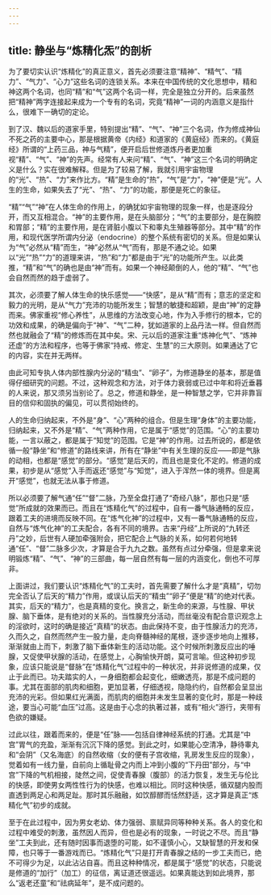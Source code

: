 ```yaml
---
---
---
```

title: 静坐与“炼精化炁”的剖析
---




为了要切实认识“炼精化”的真正意义，首先必须要注意“精神”、“精气”、“精力”、“气力”、“心力”这些名词的连锁关系。本来在中国传统的文化思想中，精和神这两个名词，也同“精”和“气”这两个名词一样，完全是独立分开的。后来虽然把“精神”两字连接起来成为一个专有的名词，究竟“精神”一词的内涵意义是指什么，很难下一确切的定论。

到了汉、魏以后的道家手里，特别提出“精”、“气”、“神”三个名词，作为修成神仙不死之药的主要中心，那是根据黄帝《内经》和道家的《黄庭经》而来的。《黄庭经》所谓的“上药三品，神与气精”，便开启后世修道炼丹者更加重视“精”、“气”、“神”的先声。经常有人来问“精”、“气”、“神”这三个名词的明确定义是什么？实在很难解释。但是为了较易了解，我就引用宇宙物理的“光”、“热”、“力”来作比方。“精”是生命的“热”，“气”是“力”，“神”便是“光”。人生的生命，如果失去了“光”、“热”、“力”的功能，那便是死亡的象征。

“精”“气”“神”在人体生命的作用上，的确犹如宇宙物理的现象一样，也是逐段分开，而又互相混合。“神”的主要作用，是在头脑部分；“气”的主要部分，是在胸腔和胃部；“精”的主要作用，是在肾脏小腹以下和睾丸生殖器等部分。其中“精”的作用，和现代医学所谓内分泌（endocrine）的整个系统有密切的关系。但是如果认为“气”必然从“精”而生，“神”必然从“气”而有，那是不通之论。如果以“光”“热”“力”的道理来讲，“热”和“力”都是由于“光”的功能所产生。以此类推，“精”和“气”的确也是由“神”而有。如果一个神经颠倒的人，他的“精”、“气”也会自然而然的趋于虚弱了。

其次，必须要了解人体生命的快乐感觉——“快感”，是从“精”而有；意志的坚定和毅力的光明，是从“气力”充沛的功能所发生；智慧的敏捷和超颖，是由“神”的定静而来。佛家重视“修心养性”，从思维的方法改变心地，作为入手修行的根本，它的功效和成果，的确是偏向于“神”、“气”二种，犹如道家的上品丹法一样。但自然而然也就融会了“精”的修炼而在其中矣。宋、元以后的道家注重“炼神化气”、“炼神还虚”的方法和程序，也等于佛家“持戒、修定、生慧”的三大原则。如果通达了它的内容，实在并无两样。

由此可知专执人体内部性腺内分泌的“精虫”、“卵子”，为修道静坐的基本，那是值得仔细研究的问题。不过，这种观念和方法，对于体力衰弱或已过中年和将近垂暮的人来说，那又须另当别论了。总之，修道和静坐，是一种智慧之学，它并非靠盲目的信仰和固执的偏见，可以贯彻始终的。

人的生命归纳起来，不外是“身”、“心”两种的组合。但是生理“身体”的主要功能，归纳起来，又不外是“精”、“气”两种作用，它是属于“感觉”的范围。“心”的主要功能，一言以蔽之，都是属于“知觉”的范围。它是“神”的作用。过去所说的，都是依循一般“静坐”和“修道”的路线来讲，所有在“静坐”中有关生理的反应——即是气脉的动相，也都是“感觉”的部分。“感觉”是后天的，而且也是变化不定的。修道的成果，初步是从“感觉”入手而返还“感觉”与“知觉”，进入于浑然一体的境界。但是离开“感觉”，也就无法从事于修道。

所以必须要了解气通“任”“督”二脉，乃至全盘打通了“奇经八脉”，那也只是“感觉”所成就的效果而已。而且在“炼精化气”的过程中，自有一番气脉通畅的反应，跟着工夫的进境而反映不同。在“炼气化神”的过程中，又有一番气脉通畅的反应，自然与“炼气化神”的工夫配合，各有不同的境界。古来“丹经”上所说的“九转还丹”之妙，后世有人硬加牵强附会，把它配合上气脉的关系，如何若何地转通“任”、“督”二脉多少次，才算是合于九九之数。虽然有点过分牵强，但是拿来说明锻炼“精”、“气”、“神”的三部曲，每一层自然有每一层的内涵变化，倒也不可厚非。

上面讲过，我们要认识“炼精化气”的工夫时，首先需要了解什么才是“真精”，切勿完全否认了后天的“精力”作用，或误认后天的“精虫”“卵子”便是“精”的绝对代表。其实，后天的“精力”，也是真精的变化。换言之，新生命的来源，与性腺、甲状腺、脑下垂体，是有绝对的关系的。当性腺充分活动，而丝毫没有配合意识观念上的淫欲时，这时的确是接近“真精”的状态。由此保持不变，由于性腺活力的充沛，久而久之，自然而然产生一股力量，走向脊髓神经的尾根，逐步逐步地向上推移，渐渐就由上而下，刺激了脑下垂体新生的活动功能。这个时候所刺激反应出的唾腺，又促使甲状腺的活动，在感觉上，心胸愉快开朗，莫可言喻。但这种初步现象，应该只能说是“督脉”在“炼精化气”过程中的一种状况，并非说修道的成果，仅止于此而已。功夫踏实的人，一身细胞都会起变化，细嫩透亮，那是不成问题的事。尤其在面部的肌肉和细胞，更加显著，仔细透视，隐隐约约，自然都会呈显出充沛的光彩。但如果红光满面，而肌肉的细胞并未发生显著的变化时，那是一种歧途，要当心可能“血压”过高。这是由于心念的执著过甚，或有“相火”游行，夹带有色欲的嫌疑。

过此以往，跟着而来的，便是“任”脉——包括自律神经系统的打通。尤其是“中宫”胃气的充盈，渐渐有沉沉下降的感觉。到此之时，如果能心空清净，静待睾丸和“会阴”（又名海底）的自然收缩（女的便有子宫收缩，乳房发生反应的现象），觉着如有一线力量，自前向上循耻骨之内而上冲到小腹的“下丹田”部分，与“中宫”下降的气机相接，陡然之间，促使青春腺（腹部）的活力恢复，发生无与伦比的快感，即使男女两性性行为的快感，也难以相比。同时这种快感，循双腿内股而直透到两足心和两足趾。那时其乐融融，如饮醇醪而恬然舒适，这才算是真正“炼精化气”初步的成就。

至于在此过程中，因为男女老幼、体力强弱、禀赋异同等种种关系。各人的变化和过程中难受的刺激，虽然因人而异，但也是必有的现象，一时说之不尽。而且“静坐”工夫到此，还有随时因事而退堕的可能，如不谨慎小心，又缺智慧的开发和保障，也只等于一番游戏而已。“炼精化气”只是打开青春腺之结的一步工夫而已，绝不可得少为足，以此沾沾自喜。而且这种种情况，都是属于“感觉”的状态，只能说是修道的“加行”（加工）的征信，离证道还很遥远。如果真能达到如此境界，那么“返老还童”和“祛病延年”，是不成问题的。
